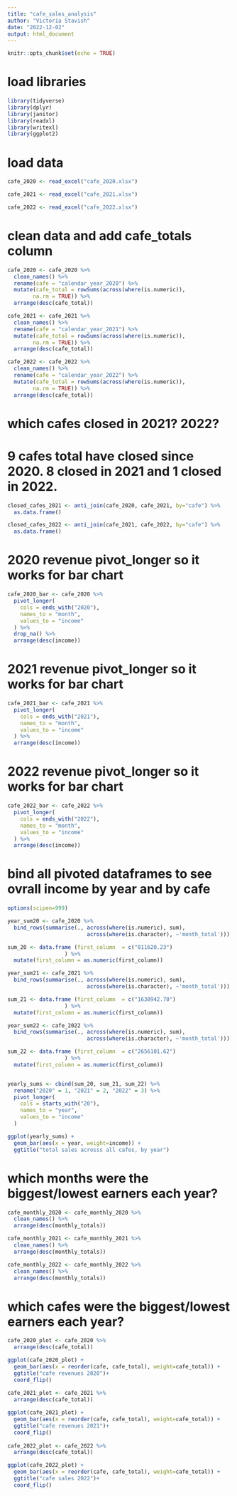```yaml
---
title: "cafe_sales_analysis"
author: "Victoria Stavish"
date: "2022-12-02"
output: html_document
---
```


```r
knitr::opts_chunk$set(echo = TRUE)
```

# load libraries 

```r

library(tidyverse)
library(dplyr)
library(janitor)
library(readxl)
library(writexl)
library(ggplot2)

```

# load data 

```r

cafe_2020 <- read_excel("cafe_2020.xlsx")

cafe_2021 <- read_excel("cafe_2021.xlsx")

cafe_2022 <- read_excel("cafe_2022.xlsx")

```

# clean data and add cafe_totals column

```r

cafe_2020 <- cafe_2020 %>%
  clean_names() %>%
  rename(cafe = "calendar_year_2020") %>%
  mutate(cafe_total = rowSums(across(where(is.numeric)), 
        na.rm = TRUE)) %>%
  arrange(desc(cafe_total))

cafe_2021 <- cafe_2021 %>%
  clean_names() %>%
  rename(cafe = "calendar_year_2021") %>%
  mutate(cafe_total = rowSums(across(where(is.numeric)), 
        na.rm = TRUE)) %>%
  arrange(desc(cafe_total))

cafe_2022 <- cafe_2022 %>%
  clean_names() %>%
  rename(cafe = "calendar_year_2022") %>%
  mutate(cafe_total = rowSums(across(where(is.numeric)), 
        na.rm = TRUE)) %>%
  arrange(desc(cafe_total))

```

# which cafes closed in 2021? 2022?

# 9 cafes total have closed since 2020. 8 closed in 2021 and 1 closed in 2022.

```r

closed_cafes_2021 <- anti_join(cafe_2020, cafe_2021, by="cafe") %>%
  as.data.frame()

closed_cafes_2022 <- anti_join(cafe_2021, cafe_2022, by="cafe") %>%
  as.data.frame()

```

# 2020 revenue pivot_longer so it works for bar chart

```r

cafe_2020_bar <- cafe_2020 %>%
  pivot_longer(
    cols = ends_with("2020"),
    names_to = "month",
    values_to = "income"
  ) %>%
  drop_na() %>%
  arrange(desc(income))

```

# 2021 revenue pivot_longer so it works for bar chart

```r

cafe_2021_bar <- cafe_2021 %>%
  pivot_longer(
    cols = ends_with("2021"),
    names_to = "month",
    values_to = "income"
  ) %>%
  arrange(desc(income))

```

# 2022 revenue pivot_longer so it works for bar chart

```r

cafe_2022_bar <- cafe_2022 %>%
  pivot_longer(
    cols = ends_with("2022"),
    names_to = "month",
    values_to = "income"
  ) %>%
  arrange(desc(income))

```

# bind all pivoted dataframes to see ovrall income by year and by cafe

```r

options(scipen=999)

year_sum20 <- cafe_2020 %>%
  bind_rows(summarise(., across(where(is.numeric), sum),
                         across(where(is.character), ~'month_total')))

sum_20 <- data.frame (first_column  = c("811620.23")
                  ) %>%
  mutate(first_column = as.numeric(first_column))

year_sum21 <- cafe_2021 %>%
  bind_rows(summarise(., across(where(is.numeric), sum),
                         across(where(is.character), ~'month_total'))) 

sum_21 <- data.frame (first_column  = c("1630942.70")
                  ) %>%
  mutate(first_column = as.numeric(first_column))

year_sum22 <- cafe_2022 %>%
  bind_rows(summarise(., across(where(is.numeric), sum),
                         across(where(is.character), ~'month_total')))

sum_22 <- data.frame (first_column  = c("2656101.62")
                  ) %>%
  mutate(first_column = as.numeric(first_column))


yearly_sums <- cbind(sum_20, sum_21, sum_22) %>%
  rename("2020" = 1, "2021" = 2, "2022" = 3) %>%
  pivot_longer(
    cols = starts_with("20"),
    names_to = "year",
    values_to = "income"
  )

ggplot(yearly_sums) +
  geom_bar(aes(x = year, weight=income)) +
  ggtitle("total sales acrosss all cafes, by year")

```

# which months were the biggest/lowest earners each year?

```r

cafe_monthly_2020 <- cafe_monthly_2020 %>%
  clean_names() %>%
  arrange(desc(monthly_totals))

cafe_monthly_2021 <- cafe_monthly_2021 %>%
  clean_names() %>%
  arrange(desc(monthly_totals))

cafe_monthly_2022 <- cafe_monthly_2022 %>%
  clean_names() %>%
  arrange(desc(monthly_totals))


```

# which cafes were the biggest/lowest earners each year?

```r

cafe_2020_plot <- cafe_2020 %>%
  arrange(desc(cafe_total))

ggplot(cafe_2020_plot) +
  geom_bar(aes(x = reorder(cafe, cafe_total), weight=cafe_total)) +
  ggtitle("cafe revenues 2020")+
  coord_flip() 
  
cafe_2021_plot <- cafe_2021 %>%
  arrange(desc(cafe_total))

ggplot(cafe_2021_plot) +
  geom_bar(aes(x = reorder(cafe, cafe_total), weight=cafe_total)) +
  ggtitle("cafe revenues 2021")+
  coord_flip()
  
cafe_2022_plot <- cafe_2022 %>%
  arrange(desc(cafe_total))

ggplot(cafe_2022_plot) +
  geom_bar(aes(x = reorder(cafe, cafe_total), weight=cafe_total)) +
  ggtitle("cafe sales 2022")+
  coord_flip()

```







